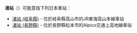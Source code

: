 {{NoteTA
|T=zh-hans:渚站;zh-hk:渚站;zh-tw:渚車站;
|1=zh-hans:渚站;zh-hk:渚站;zh-tw:渚車站;
}}
'''渚站'''（{{jpn|j=渚駅|hg=なぎさえき}}）可能意指下列日本車站：

* [[渚站_(岐阜縣)|渚站 (岐阜縣)]] - 位於岐阜縣高山市的JR東海高山本線車站
* [[渚站_(長野縣)|渚站 (長野縣)]] - 位於長野縣松本市的Alpico交通上高地線車站

{{disambig|Cat=二字車站名消歧義|Nagisa}}